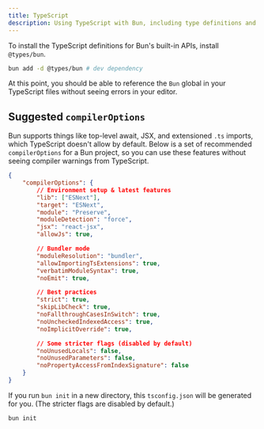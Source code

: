 ```yaml
---
title: TypeScript
description: Using TypeScript with Bun, including type definitions and compiler options
---
```


To install the TypeScript definitions for Bun's built-in APIs, install `@types/bun`.

```zsh terminal icon="terminal"
bun add -d @types/bun # dev dependency
```

At this point, you should be able to reference the `Bun` global in your TypeScript files without seeing errors in your editor.

## Suggested `compilerOptions`

Bun supports things like top-level await, JSX, and extensioned `.ts` imports, which TypeScript doesn't allow by default. Below is a set of recommended `compilerOptions` for a Bun project, so you can use these features without seeing compiler warnings from TypeScript.

```json tsconfig.json icon="file-code"
{
	"compilerOptions": {
		// Environment setup & latest features
		"lib": ["ESNext"],
		"target": "ESNext",
		"module": "Preserve",
		"moduleDetection": "force",
		"jsx": "react-jsx",
		"allowJs": true,

		// Bundler mode
		"moduleResolution": "bundler",
		"allowImportingTsExtensions": true,
		"verbatimModuleSyntax": true,
		"noEmit": true,

		// Best practices
		"strict": true,
		"skipLibCheck": true,
		"noFallthroughCasesInSwitch": true,
		"noUncheckedIndexedAccess": true,
		"noImplicitOverride": true,

		// Some stricter flags (disabled by default)
		"noUnusedLocals": false,
		"noUnusedParameters": false,
		"noPropertyAccessFromIndexSignature": false
	}
}
```

If you run `bun init` in a new directory, this `tsconfig.json` will be generated for you. (The stricter flags are disabled by default.)

```sh terminal 	icon="terminal"
bun init
```
